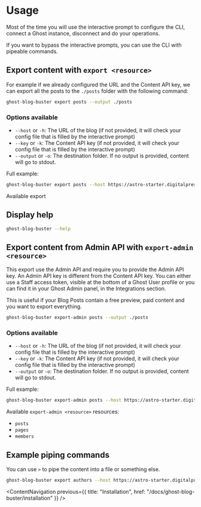 # Usage

Most of the time you will use the interactive prompt to configure the CLI, connect a Ghost instance, disconnect and do your operations.

If you want to bypass the interactive prompts, you can use the CLI with pipeable commands.

## Export content with `export <resource>`

For example if we already configured the URL and the Content API key, we can export all the posts to the `./posts` folder with the following command:

```sh
ghost-blog-buster export posts --output ./posts
```

### Options available

- `--host` or `-h`: The URL of the blog (if not provided, it will check your config file that is filled by the interactive prompt)
- `--key` or `-k`: The Content API key (if not provided, it will check your config file that is filled by the interactive prompt)
- `--output` or `-o`: The destination folder. If no output is provided, content will go to stdout.

Full example:

```sh
ghost-blog-buster export posts --host https://astro-starter.digitalpress.blog --key e9b414c5d95a5436a647ff04ab --output ./posts
```

Available export

## Display help

```sh
ghost-blog-buster --help
```

## Export content from Admin API with `export-admin <resource>`

This export use the Admin API and require you to provide the Admin API key. An Admin API key is different from the Content API key. You can either use a Staff access token, visible at the bottom of a Ghost User profile or you can find it in your Ghost Admin panel, in the Integrations section.

This is useful if your Blog Posts contain a free preview, paid content and you want to export everything.

```sh
ghost-blog-buster export-admin posts --output ./posts
```

### Options available

- `--host` or `-h`: The URL of the blog (if not provided, it will check your config file that is filled by the interactive prompt)
- `--key` or `-k`: The Content API key (if not provided, it will check your config file that is filled by the interactive prompt)
- `--output` or `-o`: The destination folder. If no output is provided, content will go to stdout.

Full example:

```sh
ghost-blog-buster export-admin posts --host https://astro-starter.digitalpress.blog --key 1efedd9db174adee2d23d982:4b74dca0219bad629852191af326a45037346c2231240e0f7aec1f9371cc14e8 --output ./posts
```

Available `export-admin <resource>` resources:

- `posts`
- `pages`
- `members`

## Example piping commands

You can use `>` to pipe the content into a file or something else.

```sh
ghost-blog-buster export authors --host https://astro-starter.digitalpress.blog --key e9b414c5d95a5436a647ff04ab > authors.json
```

<ContentNavigation previous={{ title: "Installation", href: "/docs/ghost-blog-buster/installation" }} />
